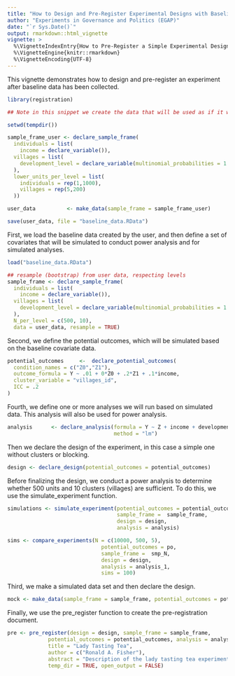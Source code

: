 ```yaml
---
title: "How to Design and Pre-Register Experimental Designs with Baseline Data"
author: "Experiments in Governance and Politics (EGAP)"
date: "`r Sys.Date()`"
output: rmarkdown::html_vignette
vignette: >
  %\VignetteIndexEntry{How to Pre-Register a Simple Experimental Design using the registration package}
  %\VignetteEngine{knitr::rmarkdown}
  %\VignetteEncoding{UTF-8}
---
```


This vignette demonstrates how to design and pre-register an experiment after baseline data has been collected.

```r
library(registration)
```

```r
## Note in this snippet we create the data that will be used as if it was "user data".

setwd(tempdir())

sample_frame_user <- declare_sample_frame(
  individuals = list(
    income = declare_variable()),
  villages = list(
    development_level = declare_variable(multinomial_probabilities = 1:5/sum(1:5))
  ),
  lower_units_per_level = list(
    individuals = rep(1,1000), 
    villages = rep(5,200)
  ))

user_data          <- make_data(sample_frame = sample_frame_user)

save(user_data, file = "baseline_data.RData")
```

First, we load the baseline data created by the user, and then define a set of covariates that will be simulated to conduct power analysis and for simulated analyses.

```r
load("baseline_data.RData")

## resample (bootstrap) from user data, respecting levels
sample_frame <- declare_sample_frame(
  individuals = list(
    income = declare_variable()),
  villages = list(
    development_level = declare_variable(multinomial_probabilities = 1:5/sum(1:5))
  ),
  N_per_level = c(500, 10),
  data = user_data, resample = TRUE)
```
  
Second, we define the potential outcomes, which will be simulated based on the baseline covariate data.

```r
potential_outcomes     <-  declare_potential_outcomes(
  condition_names = c("Z0","Z1"),
  outcome_formula = Y ~ .01 + 0*Z0 + .2*Z1 + .1*income,
  cluster_variable = "villages_id",
  ICC = .2
)
```

Fourth, we define one or more analyses we will run based on simulated data. This analysis will also be used for power analysis.


```r
analysis      <- declare_analysis(formula = Y ~ Z + income + development_level, treatment_variable = "Z",
                                  method = "lm")
```

Then we declare the design of the experiment, in this case a simple one without clusters or blocking.

```r
design <- declare_design(potential_outcomes = potential_outcomes)
```

Before finalizing the design, we conduct a power analysis to determine whether 500 units and 10 clusters (villages) are sufficient. To do this, we use the simulate_experiment function.

```r
simulations <- simulate_experiment(potential_outcomes = potential_outcomes, 
                                   sample_frame =  sample_frame, 
                                   design = design, 
                                   analysis = analysis)
```

```r
sims <- compare_experiments(N = c(10000, 500, 5),
                              potential_outcomes = po, 
                              sample_frame =  smp_N, 
                              design = design, 
                              analysis = analysis_1, 
                              sims = 100)
```

Third, we make a simulated data set and then declare the design.


```r
mock <- make_data(sample_frame = sample_frame, potential_outcomes = potential_outcomes)
```

Finally, we use the pre_register function to create the pre-registration document.

```r
pre <- pre_register(design = design, sample_frame = sample_frame, 
             potential_outcomes = potential_outcomes, analysis = analysis, 
             title = "Lady Tasting Tea", 
             author = c("Ronald A. Fisher"), 
             abstract = "Description of the lady tasting tea experiment",
             temp_dir = TRUE, open_output = FALSE)
```
